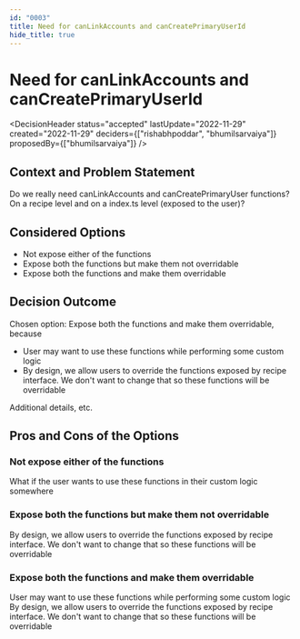 ```yaml
---
id: "0003"
title: Need for canLinkAccounts and canCreatePrimaryUserId
hide_title: true
---
```



# Need for canLinkAccounts and canCreatePrimaryUserId

<DecisionHeader status="accepted" lastUpdate="2022-11-29" created="2022-11-29" deciders={["rishabhpoddar", "bhumilsarvaiya"]} proposedBy={["bhumilsarvaiya"]} />

## Context and Problem Statement

Do we really need canLinkAccounts and canCreatePrimaryUser functions? On a recipe level and on a index.ts level (exposed to the user)?

## Considered Options

* Not expose either of the functions
* Expose both the functions but make them not overridable
* Expose both the functions and make them overridable


## Decision Outcome

Chosen option: Expose both the functions and make them overridable, because

* User may want to use these functions while performing some custom logic
* By design, we allow users to override the functions exposed by recipe interface. We don't want to change that so these functions will be overridable

Additional details, etc.


## Pros and Cons of the Options

### Not expose either of the functions

<ArgumentCon>What if the user wants to use these functions in their custom logic somewhere</ArgumentCon>

### Expose both the functions but make them not overridable

<ArgumentCon> By design, we allow users to override the functions exposed by recipe interface. We don't want to change that so these functions will be overridable</ArgumentCon>

### Expose both the functions and make them overridable

<ArgumentPro>User may want to use these functions while performing some custom logic</ArgumentPro>
<ArgumentPro>By design, we allow users to override the functions exposed by recipe interface. We don't want to change that so these functions will be overridable</ArgumentPro>
